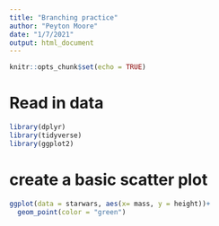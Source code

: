 ```yaml
---
title: "Branching practice"
author: "Peyton Moore"
date: "1/7/2021"
output: html_document
---
```


```r
knitr::opts_chunk$set(echo = TRUE)
```

# Read in data

```r
library(dplyr)
library(tidyverse)
library(ggplot2)
```

# create a basic scatter plot 

```r
ggplot(data = starwars, aes(x= mass, y = height))+
  geom_point(color = "green")
```


